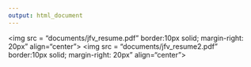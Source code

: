 ```yaml
---
output: html_document
---
```


<img src = "documents/jfv_resume.pdf" border:10px solid; margin-right: 20px" align="center">
<img src = "documents/jfv_resume2.pdf" border:10px solid; margin-right: 20px" align="center">
